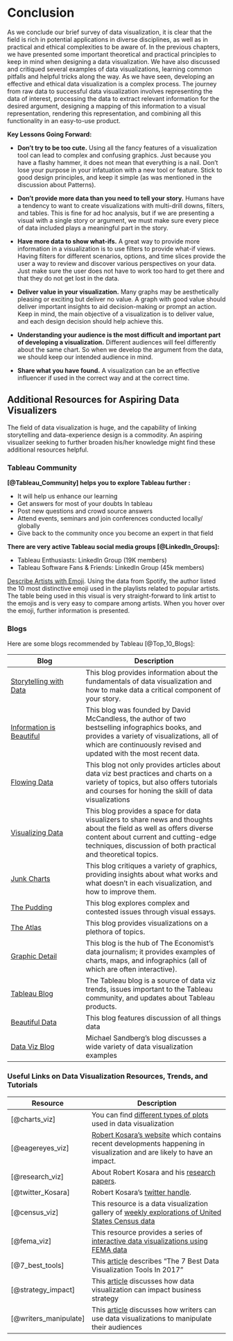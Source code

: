 # Conclusion

As we conclude our brief survey of data visualization, it is clear that the field is rich in potential applications in diverse disciplines, as well as in practical and ethical complexities to be aware of. In the previous chapters, we have presented some important theoretical and practical principles to keep in mind when designing a data visualization. We have also discussed and critiqued several examples of data visualizations, learning common pitfalls and helpful tricks along the way. As we have seen, developing an effective and ethical data visualization is a complex process. The journey from raw data to successful data visualization involves representing the data of interest, processing the data to extract relevant information for the desired argument, designing a mapping of this information to a visual representation, rendering this representation, and combining all this functionality in an easy-to-use product.

**Key Lessons Going Forward:**

* **Don’t try to be too cute.** Using all the fancy features of a visualization tool can lead to complex and confusing graphics. Just because you have a flashy hammer, it does not mean that everything is a nail. Don’t lose your purpose in your infatuation with a new tool or feature. Stick to good design principles, and keep it simple (as was mentioned in the discussion about Patterns).

* **Don’t provide more data than you need to tell your story.** Humans have a tendency to want to create visualizations with multi-drill downs, filters, and tables. This is fine for ad hoc analysis, but if we are presenting a visual with a single story or argument, we must make sure every piece of data included plays a meaningful part in the story.

* **Have more data to show what-ifs.** A great way to provide more information in a visualization is to use filters to provide what-if views. Having filters for different scenarios, options, and time slices provide the user a way to review and discover various perspectives on your data. Just make sure the user does not have to work too hard to get there and that they do not get lost in the data.

* **Deliver value in your visualization.** Many graphs may be aesthetically pleasing or exciting but deliver no value. A graph with good value should deliver important insights to aid decision-making or prompt an action. Keep in mind, the main objective of a visualization is to deliver value, and each design decision should help achieve this.
 
* **Understanding your audience is the most difficult and important part of developing a visualization.** Different audiences will feel differently about the same chart. So when we develop the argument from the data, we should keep our intended audience in mind.

* **Share what you have found.** A visualization can be an effective influencer if used in the correct way and at the correct time. 

## Additional Resources for Aspiring Data Visualizers

The field of data visualization is huge, and the capability of linking storytelling and data-experience design is a commodity. An aspiring visualizer seeking to further broaden his/her knowledge might find these additional resources helpful.

### Tableau Community 

**[@Tableau_Community] helps you to explore Tableau further :** 

* It will help us enhance our learning
* Get answers for most of your doubts In tableau
* Post new questions and crowd source answers
* Attend events, seminars and join conferences conducted locally/ globally
* Give back to the community once you become an expert in that field

**There are very active Tableau social media groups [@LinkedIn_Groups]:**

* Tableau Enthusiasts: LinkedIn Group (19K members)
* Tableau Software Fans & Friends: LinkedIn Group (45k members)


[Describe Artists with Emoji](https://public.tableau.com/en-us/s/gallery/what-emoji-say-about-music?gallery=featured). Using the data from Spotify, the author listed the 10 most distinctive emoji used in the playlists related to popular artists. The table being used in this visual is very straight-forward to link artist to the emojis and is very easy to compare among artists. When you hover over the emoji, further information is presented. 

### Blogs

Here are some blogs recommended by Tableau [@Top_10_Blogs]:

**Blog** | **Description** |
-------- | --------------- |
[Storytelling with Data](http://www.storytellingwithdata.com/) | This blog provides information about the fundamentals of data visualization and how to make data a critical component of your story.|
[Information is Beautiful](https://informationisbeautiful.net/)| This blog was founded by David McCandless, the author of two bestselling infographics books, and provides a variety of visualizations, all of which are continuously revised and updated with the most recent data.|
[Flowing Data](https://flowingdata.com/) | This blog not only provides articles about data viz best practices and charts on a variety of topics, but also offers tutorials and courses for honing the skill of data visualizations|
[Visualizing Data](http://www.visualisingdata.com/) | This blog provides a space for data visualizers to share news and thoughts about the field as well as offers diverse content about current and cutting-edge techniques, discussion of both practical and theoretical topics. |
[Junk Charts](http://junkcharts.typepad.com/) | This blog critiques a variety of graphics, providing insights about what works and what doesn't in each visualization, and how to improve them. |
[The Pudding](https://pudding.cool/) | This blog explores complex and contested issues through visual essays.
[The Atlas](https://www.theatlas.com/) | This blog provides visualizations on a plethora of topics. |
[Graphic Detail](https://www.economist.com/blogs/graphicdetail) | This blog is the hub of The Economist's data journalism; it provides examples of charts, maps, and infographics (all of which are often interactive). |
[Tableau Blog](https://www.tableau.com/about/blog) | The Tableau blog is a source of data viz trends, issues important to the Tableau community, and updates about Tableau products.| 
[Beautiful Data](http://beautifuldata.net/) | This blog features discussion of all things data |
[Data Viz Blog](https://datavizblog.com/) | Michael Sandberg's blog discusses a wide variety of data visualization examples |

### Useful Links on Data Visualization Resources, Trends, and Tutorials

**Resource** | **Description** |
------------------------------|--------------------------------------------------------|
[@charts_viz] | You can find [different types of plots](https://datavizcatalogue.com/search.html) used in data visualization |
[@eagereyes_viz]  |  [Robert Kosara's website](https://eagereyes.org/) which contains recent developments happening in visualization and are likely to have an impact.
[@research_viz]  |  About Robert Kosara and his [research papers](https://research.tableau.com/user/robert-kosara).
[@twitter_Kosara]  |  Robert Kosara's [twitter handle](https://twitter.com/eagereyes?ref_src=twsrc%5Egoogle%7Ctwcamp%5Eserp%7Ctwgr%5Eauthor).
[@census_viz] | This resource is a data visualization gallery of [weekly explorations of United States Census data](https://www.census.gov/dataviz/) | 
[@fema_viz] | This resource provides a series of [interactive data visualizations using FEMA data](https://www.fema.gov/data-visualization) |
[@7_best_tools] | This [article](https://www.forbes.com/sites/bernardmarr/2017/07/20/the-7-best-data-visualization-tools-in-2017/#3a12b8ea6c30) describes "The 7 Best Data Visualization Tools In 2017" |
[@strategy_impact] | This [article](https://www.iotforall.com/data-visualization-strategy-for-business/) discusses how data visualization can impact business strategy |
[@writers_manipulate] | This [article](https://venngage.com/blog/misleading-graphs/) discusses how writers can use data visualizations to manipulate their audiences |
